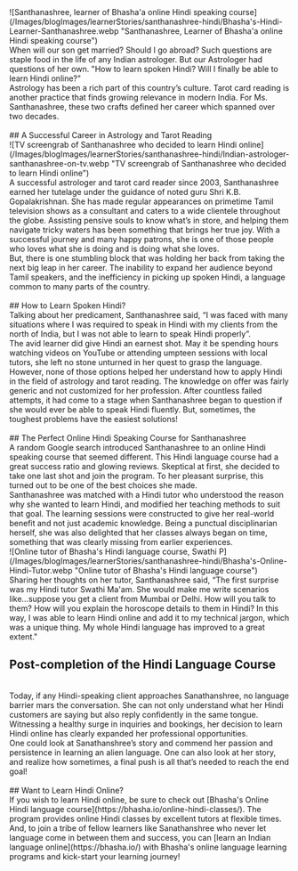 
<Navbar/>
<BlogTitleBlock 
    title="Why this Astrologer from Tamil Nadu decided to Learn Hindi Online" 
    blogURL="santhanashree-indian-astrologer-learn-hindi-online" 
    date="23 May 2024"
    time="5" 
    metaDetails="Determined to learn spoken Hindi, Santhanashree, an astrologer from Tamil Nadu joined an online Hindi language course. Was it a good idea to learn Hindi online?" 
    subCategory="Learner Stories"
    category= "Hindi" 
    metaTitle="Celebrity Tarot Card Reader Decides to Learn Hindi Online"
    publishDate="2024-05-23"
    modifiedDate="2024-05-24"
    imageURL="/Images/blogImages/learnerStories/santhanashree-hindi/Bhasha's-Hindi-Learner-Santhanashree.webp"
    keywords="Learn Hindi Online, Online Hindi Speaking Course, How to learn Spoken Hindi, Hindi Language Course"
/>
<div>
![Santhanashree, learner of Bhasha'a online Hindi speaking course](/Images/blogImages/learnerStories/santhanashree-hindi/Bhasha's-Hindi-Learner-Santhanashree.webp "Santhanashree, Learner of Bhasha'a online Hindi speaking course")
<Toc/>
<br/>
When will our son get married? Should I go abroad? Such questions are staple food in the life of any Indian astrologer. But our Astrologer had questions of her own. "How to learn spoken Hindi? Will I finally be able to learn Hindi online?"
<br/>
Astrology has been a rich part of this country’s culture. Tarot card reading is another practice that finds growing relevance in modern India. For Ms. Santhanashree, these two crafts defined her career which spanned over two decades.
<br/>
<br/>
## A Successful Career in Astrology and Tarot Reading
<br/>
![TV screengrab of Santhanashree who decided to learn Hindi online](/Images/blogImages/learnerStories/santhanashree-hindi/Indian-astrologer-santhanashree-on-tv.webp "TV screengrab of Santhanashree who decided to learn Hindi online")
<br/>
A successful astrologer and tarot card reader since 2003, Santhanashree earned her tutelage under the guidance of noted guru Shri K.B. Gopalakrishnan. She has made regular appearances on primetime Tamil television shows as a consultant and caters to a wide clientele throughout the globe. Assisting pensive souls to know what’s in store, and helping them navigate tricky waters has been something that brings her true joy. With a successful journey and many happy patrons, she is one of those people who loves what she is doing and is doing what she loves. 
<br/>
But, there is one stumbling block that was holding her back from taking the next big leap in her career. The inability to expand her audience beyond Tamil speakers, and the inefficiency in picking up spoken Hindi, a language common to many parts of the country.
<br/>
<br/>
## How to Learn Spoken Hindi?
<br/>
Talking about her predicament, Santhanashree said, “I was faced with many situations where I was required to speak in Hindi with my clients from the north of India, but I was not able to learn to speak Hindi properly”.
<br/>
The avid learner did give Hindi an earnest shot. May it be spending hours watching videos on YouTube or attending umpteen sessions with local tutors, she left no stone unturned in her quest to grasp the language. However, none of those options helped her understand how to apply Hindi in the field of astrology and tarot reading. The knowledge on offer was fairly generic and not customized for her profession. After countless failed attempts, it had come to a stage when Santhanashree began to question if she would ever be able to speak Hindi fluently. But, sometimes, the toughest problems have the easiest solutions!
<br/>
<br/>
## The Perfect Online Hindi Speaking Course for Santhanashree
<br/>
A random Google search introduced Santhanashree to an online Hindi speaking course that seemed different. This Hindi language course had a great success ratio and glowing reviews. Skeptical at first, she decided to take one last shot and join the program. To her pleasant surprise, this turned out to be one of the best choices she made. 
<br/>
Santhanashree was matched with a Hindi tutor who understood the reason why she wanted to learn Hindi, and modified her teaching methods to suit that goal. The learning sessions were constructed to give her real-world benefit and not just academic knowledge. Being a punctual disciplinarian herself, she was also delighted that her classes always began on time, something that was clearly missing from earlier experiences. 
<br/>
![Online tutor of Bhasha's Hindi language course, Swathi P](/Images/blogImages/learnerStories/santhanashree-hindi/Bhasha's-Online-Hindi-Tutor.webp "Online tutor of Bhasha's Hindi language course")
<br/>
Sharing her thoughts on her tutor, Santhanashree said, “The first surprise was my Hindi tutor Swathi Ma'am. She would make me write scenarios like…suppose you get a client from Mumbai or Delhi. How will you talk to them? How will you explain the horoscope details to them in Hindi? In this way, I was able to learn Hindi online and add it to my technical jargon, which was a unique thing. My whole Hindi language has improved to a great extent."
<br/>

## Post-completion of the Hindi Language Course
<br/>
Today, if any Hindi-speaking client approaches Sanathanshree, no language barrier mars the conversation. She can not only understand what her Hindi customers are saying but also reply confidently in the same tongue. Witnessing a healthy surge in inquiries and bookings, her decision to learn Hindi online has clearly expanded her professional opportunities. 
<br/>
One could look at Sanathanshree’s story and commend her passion and persistence in learning an alien language. One can also look at her story, and realize how sometimes, a final push is all that’s needed to reach the end goal!
<br/>
<br/>
## Want to Learn Hindi Online?
<br/>
If you wish to learn Hindi online, be sure to check out [Bhasha's Online Hindi language course](https://bhasha.io/online-hindi-classes/). The program provides online Hindi classes by excellent tutors at flexible times.
<br/>
And, to join a tribe of fellow learners like Sanathanshree who never let language come in between them and success, you can [learn an Indian language online](https://bhasha.io/) with Bhasha's online language learning programs and kick-start your learning journey!
<br/>
<br/>

</div>
<OtherArticles filename = "santhanashree-indian-astrologer-learn-hindi-online"/>